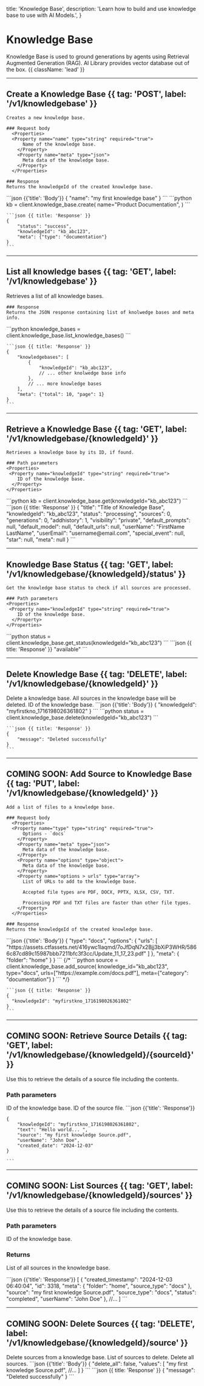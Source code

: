   title: 'Knowledge Base',
  description:
    'Learn how to build and use knowledge base to use with AI Models.',
}

# Knowledge Base

Knowledge Base is used to ground generations by agents using Retrieval Augmented Generation (RAG). AI Library provides vector database out of the box. {{ className: 'lead' }}

---

## Create a Knowledge Base {{ tag: 'POST', label: '/v1/knowledgebase' }}

<Row>
  <Col>

    Creates a new knowledge base.

    ### Request body
      <Properties>
      <Property name="name" type="string" required="true">
          Name of the knowledge base.
        </Property>
        <Property name="meta" type="json">
          Meta data of the knowledge base.
        </Property>
      </Properties> 

    ### Response
    Returns the knowledgeId of the created knowledge base.


  </Col>
  <Col sticky>
    <CodeGroup title="Request" tag="POST" label="/v1/agent/knowledgebase">
    ```json {{'title': 'Body'}}
    {
        "name": "my first knowledge base"  
    }
    ```
    ```python
    kb = client.knowledge_base.create(
        name="Product Documentation",
    )
    ```
    </CodeGroup>

  
    ```json {{ title: 'Response' }}
    {
        "status": "success", 
        "knowledgeId": "kb_abc123",
        "meta": {"type": "documentation"}
    }
    ```

  </Col>
  </Row>



---

## List all knowledge bases {{ tag: 'GET', label: '/v1/knowledgebase' }}

<Row>
  <Col>
    Retrieves a list of all knowledge bases. 

    ### Response
    Returns the JSON response containing list of knolwedge bases and meta info.
  </Col>
  <Col sticky>
    <CodeGroup title="Request" tag="GET" label="/v1/agent/knowledgebase">
    ```python
    knowledge_bases = client.knowledge_base.list_knowledge_bases()
    ```
    </CodeGroup>

    ```json {{ title: 'Response' }}
    {
        "knowledgebases": [
            {
                "knowledgeId": "kb_abc123",
                // ... other knolwedge base info
            },
            // ... more knowledge bases
        ],
        "meta": {"total": 10, "page": 1}
    }
    ```

  </Col>
</Row>

---

## Retrieve a Knowledge Base {{ tag: 'GET', label: '/v1/knowledgebase/{knowledgeId}' }}

<Row>
  <Col>

    Retrieves a knowledge base by its ID, if found.

    ### Path parameters
    <Properties>
     <Property name="knowledgeId" type="string" required="true">
        ID of the knowledge base.
      </Property>
    </Properties>


  </Col>
  <Col sticky>
    <CodeGroup title="Request" tag="GET" label="/v1/agent/knowledgebase">
    ```python
    kb = client.knowledge_base.get(knowledgeId="kb_abc123")
    ```
    </CodeGroup>
    ```json {{ title: 'Response' }}
    {
        "title": "Title of Knowledge Base",
        "knowledgeId": "kb_abc123",
        "status": "processing",
        "sources": 0,
        "generations": 0,
        "addhistory": 1,
        "visibility": "private",
        "default_prompts": null,
        "default_model": null,
        "default_urls": null,
        "userName": "FirstName LastName",
        "userEmail": "username@email.com",
        "special_event": null,
        "star": null,
        "meta": null
    }
    ```

  </Col>
</Row>

---

## Knowledge Base Status {{ tag: 'GET', label: '/v1/knowledgebase/{knowledgeId}/status' }}

<Row>
  <Col>

    Get the knowledge base status to check if all sources are processed.

    ### Path parameters
    <Properties>
     <Property name="knowledgeId" type="string" required="true">
        ID of the knowledge base.
      </Property>
    </Properties>


  </Col>
  <Col sticky>
    <CodeGroup title="Request" tag="GET" label="/v1/agent/knowledgebase/{knowledgeId}/status">
    ```python
    status = client.knowledge_base.get_status(knowledgeId="kb_abc123")
    ```
    </CodeGroup>
    ```json {{ title: 'Response' }}
    "available"
    ```

  </Col>
</Row>

---

## Delete Knowledge Base {{ tag: 'DELETE', label: '/v1/knowledgebase/{knowledgeId}' }}

<Row>
  <Col>
    Delete a knowledge base. All sources in the knowledge base will be deleted.
    <Properties>
      <Property name="knowledgeId" type="string" required="true">
          ID of the knowledge base.
      </Property>
    </Properties>
  </Col>
  <Col sticky>
  <CodeGroup title="Request" tag="GET" label="/v1/agent/knowledgebase/{knowledgeId}/status">
  ```json {{'title': 'Body'}}
    {
        "knowledgeId": "myfirstkno_1716198026361802"
    }
    ```
    ```python
    status = client.knowledge_base.delete(knowledgeId="kb_abc123")
    ```
    </CodeGroup>
  
    ```json {{ title: 'Response' }}
    {
        "message": "Deleted successfully"
    }
    ```
  </Col>
</Row>

---

## COMING SOON: Add Source to Knowledge Base  {{ tag: 'PUT', label: '/v1/knowledgebase/{knowledgeId}' }}

<Row>
  <Col>

    Add a list of files to a knowledge base.

    ### Request body
      <Properties>
      <Property name="type" type="string" required="true">
          Options - `docs`
        </Property>
        <Property name="meta" type="json">
          Meta data of the knowledge base.
        </Property>
        <Property name="options" type="object">
          Meta data of the knowledge base.
        </Property>
        <Property name="options > urls" type="array">
          List of URLs to add to the knowledge base.

          Accepted file types are PDF, DOCX, PPTX, XLSX, CSV, TXT. 
          
          Processing PDF and TXT files are faster than other file types.
        </Property>
      </Properties> 

    ### Response
    Returns the knowledgeId of the created knowledge base.


  </Col>
  <Col sticky>
    <CodeGroup title="Request" tag="POST" label="/v1/agent/knowledgebase/{knowledgeId}">
    ```json {{'title': 'Body'}}
    {
        "type": "docs",
        "options": {
            "urls": [
                "https://assets.ctfassets.net/416ywc1laqmd/7oJfDqN7x2Bjj3bXiP3WHR/5866c87cd89c15987bbb7211bfc3f3cc/Update_11_17_23.pdf"
            ]
        },
        "meta": {
            "folder": "home"
        }
    }
    ```
    {/* ```python
    source = client.knowledge_base.add_source(
        knowledge_id="kb_abc123",
        type="docs",
        urls=["https://example.com/docs.pdf"],
        meta={"category": "documentation"}
    )
    ``` */}
    </CodeGroup>
  
    ```json {{ title: 'Response' }}
    {
      "knowledgeId": "myfirstkno_1716198026361802"
    }
    ```

  </Col>
</Row>

---

## COMING SOON: Retrieve Source Details {{ tag: 'GET', label: '/v1/knowledgebase/{knowledgeId}/{sourceId}' }}

<Row>
  <Col>

  Use this to retrieve the details of a source file including the contents.

  ### Path parameters
  <Properties>
  <Property name="knowledgeId" type="string" required="true">
      ID of the knowledge base.
    </Property>
    <Property name="sourceId" type="string" required="true">
      ID of the source file.
    </Property>
  </Properties>
  </Col>
    <Col sticky>
    ```json {{'title': 'Response'}}

    {
        "knowledgeId": "myfirstkno_1716198026361802",
        "text": "Hello world... ",
        "source": "my first knowledge Source.pdf",
        "userName": "John Doe",
        "created_date": "2024-12-03"
    }
    
    ```
  </Col>
</Row>

---

## COMING SOON: List Sources {{ tag: 'GET', label: '/v1/knowledgebase/{knowledgeId}/sources' }}

<Row>
  <Col>

  Use this to retrieve the details of a source file including the contents.

  ### Path parameters
  <Properties>
  <Property name="knowledgeId" type="string" required="true">
      ID of the knowledge base.
    </Property>
  </Properties>

### Returns
List of all sources in the knowledge base.

</Col>
  <Col sticky>
```json {{'title': 'Response'}}
[
    {
        "created_timestamp": "2024-12-03 06:40:04",
        "id": 3318,
        "meta": {
            "folder": "home",
            "source_type": "docs"
        },
        "source": "my first knowledge Source.pdf",
        "source_type": "docs",
        "status": "completed",
        "userName": "John Doe"
    },
    //...
]
```
</Col>
</Row>


---

## COMING SOON: Delete Sources {{ tag: 'DELETE', label: '/v1/knowledgebase/{knowledgeId}/source' }}

<Row>
  <Col>
    Delete sources from a knowledge base.
    <Properties>
      <Property name="values" type="array" required="true">
          List of sources to delete.
      </Property>
      <Property name="delete_all" type="boolean">
          Delete all sources.
      </Property>
    </Properties>
  </Col>
  <Col sticky>
  ```json {{'title': 'Body'}}
    {
        "delete_all": false,
        "values": [
            "my first knowledge Source.pdf",
            //...
        ]
    }
    ```
    ```json {{ title: 'Response' }}
    {
        "message": "Deleted successfully"
    }
    ```
  </Col>
</Row>
